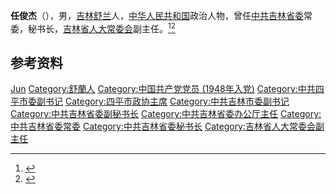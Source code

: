'''任俊杰'''（{{bd|1932年|6月|}}），男，[[吉林|吉林]][[舒兰县|舒兰]]人，[[中华人民共和国|中华人民共和国]]政治人物，曾任[[中共吉林省委|中共吉林省委]]常委，秘书长，[[吉林省人大常委会|吉林省人大常委会]]副主任。<ref>{{Cite book|title=中华人民共和国职官志|author=何虎生, 李耀东, 向常福主编|publisher=中国社会出版社|year=2003|isbn=9787800883934|location=北京|pages=}}</ref><ref>{{Cite web|title=任俊杰同志个人简历|url=http://www.jlpadf.com/news_view10.php?id=129|accessdate=2020-08-08|work=吉林省老龄事业发展基金会|archive-date=2020-11-25|archive-url=https://web.archive.org/web/20201125224142/http://www.jlpadf.com/news_view10.php?id=129|dead-url=no}}</ref>

== 参考资料 ==
{{reflist}}

{{中国人物小作品}}

{{Authority control}}
{{DEFAULTSORT:Ren任}}
[[Category:任姓|Jun]]
[[Category:舒蘭人|Category:舒蘭人]]
[[Category:中国共产党党员_(1948年入党)|Category:中国共产党党员 (1948年入党)]]
[[Category:中共四平市委副书记|Category:中共四平市委副书记]]
[[Category:四平市政协主席|Category:四平市政协主席]]
[[Category:中共吉林市委副书记|Category:中共吉林市委副书记]]
[[Category:中共吉林省委副秘书长|Category:中共吉林省委副秘书长]]
[[Category:中共吉林省委办公厅主任|Category:中共吉林省委办公厅主任]]
[[Category:中共吉林省委常委|Category:中共吉林省委常委]]
[[Category:中共吉林省委秘书长|Category:中共吉林省委秘书长]]
[[Category:吉林省人大常委会副主任|Category:吉林省人大常委会副主任]]